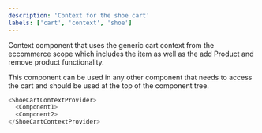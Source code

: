 ```yaml
---
description: 'Context for the shoe cart'
labels: ['cart', 'context', 'shoe']
---
```



Context component that uses the generic cart context from the eccommerce scope which includes the item as well as the add Product and remove product functionality.

This component can be used in any other component that needs to access the cart and should be used at the top of the component tree.

```js
<ShoeCartContextProvider>
  <Component1>
  <Component2>
</ShoeCartContextProvider>
```
